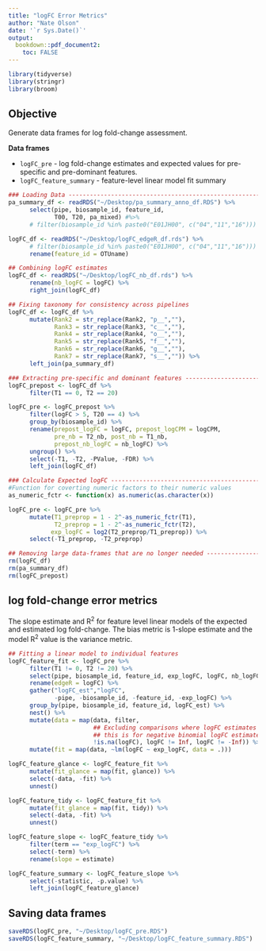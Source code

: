 ```yaml
---
title: "logFC Error Metrics"
author: "Nate Olson"
date: '`r Sys.Date()`'
output:
  bookdown::pdf_document2: 
    toc: FALSE
---
```


```r
library(tidyverse)
library(stringr)
library(broom)
```

## Objective 
Generate data frames for log fold-change assessment. 

__Data frames__  

* `logFC_pre` - log fold-change estimates and expected values for pre-specific and pre-dominant features. 
* `logFC_feature_summary` - feature-level linear model fit summary


```r
### Loading Data ---------------------------------------------------------------
pa_summary_df <- readRDS("~/Desktop/pa_summary_anno_df.RDS") %>% 
      select(pipe, biosample_id, feature_id, 
             T00, T20, pa_mixed) #%>% 
      # filter(biosample_id %in% paste0("E01JH00", c("04","11","16")))

logFC_df <- readRDS("~/Desktop/logFC_edgeR_df.rds") %>%
      # filter(biosample_id %in% paste0("E01JH00", c("04","11","16"))) %>% 
      rename(feature_id = OTUname)

## Combining logFC estimates
logFC_df <- readRDS("~/Desktop/logFC_nb_df.rds") %>% 
      rename(nb_logFC = logFC) %>% 
      right_join(logFC_df)

## Fixing taxonomy for consistency across pipelines
logFC_df <- logFC_df %>% 
      mutate(Rank2 = str_replace(Rank2, "p__",""),
             Rank3 = str_replace(Rank3, "c__",""),
             Rank4 = str_replace(Rank4, "o__",""),
             Rank5 = str_replace(Rank5, "f__",""),
             Rank6 = str_replace(Rank6, "g__",""),
             Rank7 = str_replace(Rank7, "s__","")) %>% 
      left_join(pa_summary_df)
```

```r
### Extracting pre-specific and dominant features ------------------------------
logFC_prepost <- logFC_df %>% 
      filter(T1 == 0, T2 == 20)

logFC_pre <- logFC_prepost %>% 
      filter(logFC > 5, T20 == 4) %>% 
      group_by(biosample_id) %>% 
      rename(prepost_logFC = logFC, prepost_logCPM = logCPM,
             pre_nb = T2_nb, post_nb = T1_nb,
             prepost_nb_logFC = nb_logFC) %>% 
      ungroup() %>% 
      select(-T1, -T2, -PValue, -FDR) %>% 
      left_join(logFC_df)

### Calculate Expected logFC --------------------------------------------------- 
#Function for coverting numeric factors to their numeric values
as_numeric_fctr <- function(x) as.numeric(as.character(x))

logFC_pre <- logFC_pre %>% 
      mutate(T1_preprop = 1 - 2^-as_numeric_fctr(T1), 
             T2_preprop = 1 - 2^-as_numeric_fctr(T2),
            exp_logFC = log2(T2_preprop/T1_preprop)) %>% 
      select(-T1_preprop, -T2_preprop)

## Removing large data-frames that are no longer needed ------------------------
rm(logFC_df)
rm(pa_summary_df)
rm(logFC_prepost)
```


## log fold-change error metrics 
The slope estimate and R^2^ for feature level linear models of the expected and estimated log fold-change. The bias metric is 1-slope estimate and the model R^2^ value is the variance metric.

```r
## Fitting a linear model to individual features
logFC_feature_fit <- logFC_pre %>% 
      filter(T1 != 0, T2 != 20) %>% 
      select(pipe, biosample_id, feature_id, exp_logFC, logFC, nb_logFC) %>%
      rename(edgeR = logFC) %>% 
      gather("logFC_est","logFC", 
             -pipe, -biosample_id, -feature_id, -exp_logFC) %>%
      group_by(pipe, biosample_id, feature_id, logFC_est) %>% 
      nest() %>% 
      mutate(data = map(data, filter, 
                        ## Excluding comparisons where logFC estimates are undefined for Inf 
                        ## this is for negative binomial logFC estimates
                        !is.na(logFC), logFC != Inf, logFC != -Inf)) %>% 
      mutate(fit = map(data, ~lm(logFC ~ exp_logFC, data = .)))

logFC_feature_glance <- logFC_feature_fit %>% 
      mutate(fit_glance = map(fit, glance)) %>% 
      select(-data, -fit) %>% 
      unnest()

logFC_feature_tidy <- logFC_feature_fit %>% 
      mutate(fit_glance = map(fit, tidy)) %>% 
      select(-data, -fit) %>% 
      unnest()

logFC_feature_slope <- logFC_feature_tidy %>% 
      filter(term == "exp_logFC") %>% 
      select(-term) %>% 
      rename(slope = estimate)

logFC_feature_summary <- logFC_feature_slope %>% 
      select(-statistic, -p.value) %>% 
      left_join(logFC_feature_glance)
```


## Saving data frames
```r
saveRDS(logFC_pre, "~/Desktop/logFC_pre.RDS")
saveRDS(logFC_feature_summary, "~/Desktop/logFC_feature_summary.RDS")
```
